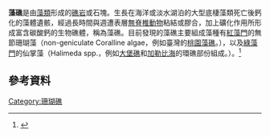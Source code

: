 '''藻礁'''是由[[藻類|藻類]]形成的[[礁岩|礁岩]]或石塊。生長在海洋或淡水湖泊的大型底棲藻類死亡後鈣化的藻體遺骸，經過長時間與週遭表層[[無脊椎動物|無脊椎動物]]粘結或膠合，加上礦化作用所形成富含碳酸鈣的生物礁體，稱為藻礁。目前發現的藻礁主要組成藻種有[[紅藻門|紅藻門]]的無節珊瑚藻（non-geniculate Coralline algae，例如臺灣的[[桃園觀新藻礁生態系野生動物保護區|桃園藻礁]]。），以及[[綠藻門|綠藻門]]的仙掌藻（Halimeda spp.，例如[[大堡礁|大堡礁]]和[[加勒比海|加勒比海]]的環礁部份組成。）。<ref>{{cite web|url=https://www.oca.gov.tw/ch/home.jsp?id=177&parentpath=0,5,173|title=藻礁生態系|publisher=中華民國海洋委員會海洋保育署}}</ref>
== 參考資料 ==
{{reflist}}
[[Category:珊瑚礁|Category:珊瑚礁]]